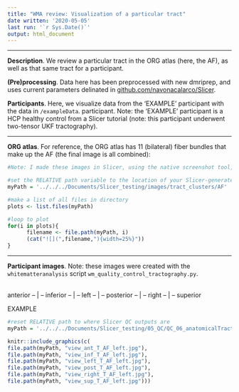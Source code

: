```yaml
---
title: "WMA review: Visualization of a particular tract"
date written: '2020-05-05'
last run: '`r Sys.Date()`'
output: html_document
---
```


-----

__Description__. We review a particular tract in the ORG atlas (here, the AF), as well as that same tract for a participant. 

__(Pre)processing__. Data here has been preprocessed with new dmriprep, and uses current parameters delinated in [github.com/navonacalarco/Slicer](github.com/navonacalarco/Slicer).

__Participants__. Here, we visualize data from the 'EXAMPLE' participant with the data in `/exampleData`. participant. Note: the 'EXAMPLE' participant is a HCP healthy control from a Slicer tutorial (note: this participant underwent two-tensor UKF tractography).

-----

__ORG atlas__. For reference, the ORG atlas has 11 (bilateral) fiber bundles that make up the AF (the final image is all combined):

```r

#Note: I made these images in Slicer, using the native screenshot tool, and output them to a directory I made, called `tract_clusters/tractName` (here, AF). The background brain is the 'glassbrain.vtk'. Colours are Slicer defaults.

#set the RELATIVE path variable to the location of your Slicer-generated QC .jpgs
myPath = '../../../Documents/Slicer_testing/images/tract_clusters/AF'

#make a list of all files in directory
plots <- list.files(myPath)

#loop to plot
for(i in plots){
      filename <- file.path(myPath, i)
      (cat("![](",filename,"){width=25%}"))
}

```


-----

__Participant images__. Note: these images were created with the `whitematteranalysis` script `wm_quality_control_tractography.py`. 

<br>
<div align="center"> anterior --  | -- inferior  -- | -- left --  | -- posterior -- | -- right -- | -- superior  </div>

EXAMPLE

```r

#reset RELATIVE path to where Slicer QC outputs are
myPath = '../../../Documents/Slicer_testing/05_QC/QC_06_anatomicalTracts/sub-EXAMPLE/tract_QC_T_AF_left'

knitr::include_graphics(c(
file.path(myPath, "view_ant_T_AF_left.jpg"),
file.path(myPath, "view_inf_T_AF_left.jpg"),
file.path(myPath, "view_left_T_AF_left.jpg"),
file.path(myPath, "view_post_T_AF_left.jpg"),
file.path(myPath, "view_right_T_AF_left.jpg"),
file.path(myPath, "view_sup_T_AF_left.jpg")))

``` 
